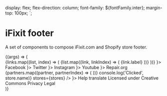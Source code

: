 
<Meta title="Footer" />

   display: flex;
   flex-direction: column;
   font-family: ${fontFamily.inter};
   margin-top: 100px;
`;

# iFixit footer

A set of components to compose iFixit.com and Shopify store footer.

<Canvas>
   <Story name="Default footer">
      {(args) => (
         <DemoPage>
            <Footer>
               <Grid
                  templateColumns={{ base: '1fr', sm: 'repeat(3, 1fr)', lg: 'repeat(4, 1fr)' }}
                  gap={space[4]}
                  paddingX={{
                     base: space[5],
                     sm: space[7],
                  }}
                  paddingY={space[7]}
               >
                  {links.map((list, index) => (
                     <FooterList
                        key={index}
                        borderBottom={{
                           base: `1px solid ${color.gray8}`,
                           sm: 'none',
                        }}
                        paddingBottom={{
                           base: space[4],
                           sm: '0',
                        }}
                     >
                        {list.map((link, linkIndex) => (
                           <FooterListItem key={linkIndex}>
                              <Link href={link.url} fontWeight={fontWeight.bold}>
                                 {link.label}
                              </Link>
                           </FooterListItem>
                        ))}
                     </FooterList>
                  ))}
                  <FooterList
                     borderBottom={{
                        base: `1px solid ${color.gray8}`,
                        sm: 'none',
                     }}
                     paddingBottom={{
                        base: space[4],
                        sm: '0',
                     }}
                  >
                     <FooterListItem>
                        <Link href="#" prefix={<FacebookLogo />}>
                           Facebook
                        </Link>
                     </FooterListItem>
                     <FooterListItem>
                        <Link href="#" prefix={<TwitterLogo />}>
                           Twitter
                        </Link>
                     </FooterListItem>
                     <FooterListItem>
                        <Link href="#" prefix={<InstagramLogo />}>
                           Instagram
                        </Link>
                     </FooterListItem>
                     <FooterListItem>
                        <Link href="#" prefix={<YoutubeLogo />}>
                           Youtube
                        </Link>
                     </FooterListItem>
                     <FooterListItem>
                        <Link href="#" prefix={<RepairOrgLogo />}>
                           Repair.org
                        </Link>
                     </FooterListItem>
                  </FooterList>
                  <GridItem
                     columnEnd={{ sm: 'span 3', lg: 'auto' }}
                     marginTop={{ base: space[6], lg: 'unset' }}
                     justify="center"
                  >
                     <Grid templateColumns="repeat(3, 1fr)" gap={space[4]}>
                        {partners.map((partner, partnerIndex) => (
                           <Link href="#" key={partnerIndex}>
                              <FooterPartner alt={partner.name} source={partner.logo} />
                           </Link>
                        ))}
                     </Grid>
                  </GridItem>
               </Grid>
               <Divider />
               <Grid
                  templateColumns={{ base: '1fr', lg: 'repeat(2, 1fr)' }}
                  gap={space[4]}
                  paddingX={{ base: space[5], sm: space[7] }}
                  paddingY={space[5]}
               >
                  <GridItem>
                     <Stack
                        direction={{ base: 'column', sm: 'row' }}
                        spacing={{ base: space[2], sm: space[8] }}
                     >
                        <StoreMenu
                           initialCountryCode="US"
                           label="Region"
                           onChange={(store) => console.log('Clicked', store.name)}
                           stores={stores}
                        />
                        <Link href="#" suffix={<Globe />}>
                           <span style={{ whiteSpace: 'nowrap' }}>Help translate</span>
                        </Link>
                     </Stack>
                  </GridItem>
                  <GridItem justify={{ base: 'start', lg: 'end' }} align="center">
                     <Stack
                        align="stretch"
                        direction={{ base: 'column', sm: 'row' }}
                        spacing={{ base: space[2], sm: space[4] }}
                     >
                        <Link href="#">Licensed under Creative Commons</Link>
                        <Divider
                           orientation={DividerOrientation.Vertical}
                           display={{ base: 'none', sm: 'block' }}
                        />
                        <Link href="#">Privacy</Link>
                        <Divider
                           orientation={DividerOrientation.Vertical}
                           display={{ base: 'none', sm: 'block' }}
                        />
                        <Link href="#">Legal</Link>
                     </Stack>
                  </GridItem>
               </Grid>
            </Footer>
         </DemoPage>
      )}
   </Story>
</Canvas>
